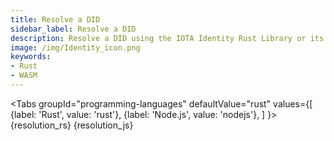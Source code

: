```yaml
---
title: Resolve a DID
sidebar_label: Resolve a DID
description: Resolve a DID using the IOTA Identity Rust Library or its WASM binding.
image: /img/Identity_icon.png
keywords:
- Rust
- WASM
---
```


<Tabs
    groupId="programming-languages"
    defaultValue="rust"
    values={[
        {label: 'Rust', value: 'rust'},
        {label: 'Node.js', value: 'nodejs'},
    ]
    }>
    <TabItem value="rust">
        <CodeBlock className="language-rust">
            {resolution_rs}
        </CodeBlock>
    </TabItem>
    <TabItem value='nodejs'>
        <CodeBlock className="language-javascript">
            {resolution_js}
        </CodeBlock></TabItem>
</Tabs>